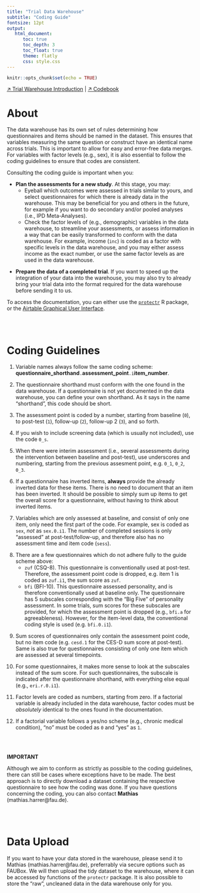 ```yaml
---
title: "Trial Data Warehouse"
subtitle: "Coding Guide"
fontsize: 12pt
output: 
   html_document:
      toc: true
      toc_depth: 3
      toc_float: true
      theme: flatly
      css: style.css
---
```


```r
knitr::opts_chunk$set(echo = TRUE)
```

[&#8599; Trial Warehouse Introduction](/data-warehouse/) | [&#8599; Codebook](/data-warehouse/codebook)

\vspace{3in}

# About

The data warehouse has its own set of rules determining how questionnaires and items should be named in the dataset. This ensures that variables measuring the same question or construct have an identical name across trials. This is important to allow for easy and error-free data merges. For variables with factor levels (e.g., sex), it is also essential to follow the coding guidelines to ensure that codes are consistent.

Consulting the coding guide is important when you:

\vspace{3in}

* **Plan the assessments for a new study**. At this stage, you may: 
    + Eyeball which outcomes were assessed in trials similar to yours, and select questionnaires for which there is already data in the warehouse. This may be beneficial for you and others in the future, for example if you want to do secondary and/or pooled analyses (i.e., IPD Meta-Analyses). 
    + Check the factor levels of (e.g., demographic) variables in the data warehouse, to streamline your assessments, or assess information in a way that can be easily transformed to conform with the data warehouse. For example, income (`inc`) is coded as a factor with specific levels in the data warehouse, and you may either assess income as the exact number, or use the same factor levels as are used in the data warehouse.

\vspace{40pt}

* **Prepare the data of a completed trial**. If you want to speed up the integration of your data into the warehouse, you may also try to already bring your trial data into the format required for the data warehouse before sending it to us.


To access the documentation, you can either use the [`protectr`](protectr.netlify.com) R package, or the [Airtable Graphical User Interface](https://airtable.com/invite/l?inviteId=invIhrEACB0WXTK72&inviteToken=a411e1f71bc9338fd4964de26ec29ccf3106d7f984b67fc2e868930d3297df4e).

<br></br>

# Coding Guidelines

1. Variable names always follow the same coding scheme: **questionnaire_shorthand**`.`**assessment_point**`.i`**item_number**.

\vspace{40pt}

2. The questionnaire shorthand must conform with the one found in the data warehouse. If a questionnaire is not yet documented in the data warehouse, you can define your own shorthand. As it says in the name "shorthand", this code should be short.

\vspace{40pt}

3. The assessment point is coded by a number, starting from baseline (`0`), to post-test (`1`), follow-up (`2`), follow-up 2 (`3`), and so forth.

\vspace{40pt}

4. If you wish to include screening data (which is usually not included), use the code `0_s`.

\vspace{40pt}

5. When there were interim assessment (i.e., several assessments during the intervention between baseline and post-test), use underscores and numbering, starting from the previous assesment point, e.g. `0_1`, `0_2`, `0_3`.

\vspace{40pt}

6. If a questionnaire has inverted items, **always** provide the already inverted data for these items. There is no need to document that an item has been inverted. It should be possible to simply sum up items to get the overall score for a questionnaire, without having to think about inverted items.

\vspace{40pt}

7. Variables which are only assessed at baseline, and consist of only one item, only need the first part of the code. For example, sex is coded as `sex`, *not* as `sex.0.i1`. The number of completed sessions is only "assessed" at post-test/follow-up, and therefore also has no assessment time and item code (`sess`).

\vspace{40pt}

8. There are a few questionnaires which do not adhere fully to the guide scheme above:
    + `zuf` (CSQ-8). This questionnaire is conventionally used at post-test. Therefore, the assessment point code is dropped, e.g. item 1 is coded as `zuf.i1`, the sum score as `zuf`.
    + `bfi` (BFI-10). This questionnaire assessed personality, and is therefore conventionally used at baseline only. The questionnaire has 5 subscales corresponding with the "Big Five" of personality assessment. In some trials, sum scores for these subscales are provided, for which the assessment point is dropped (e.g., `bfi.a` for agreeableness). However, for the item-level data, the conventional coding style is used (e.g. `bfi.0.i1`).
    
\vspace{40pt}
    
9. Sum scores of questionnaires only contain the assessment point code, but no item code (e.g. `cesd.1` for the CES-D sum score at post-test). Same is also true for questionnaires consisting of only one item which are assessed at several timepoints.

\vspace{40pt}

10. For some questionnaires, it makes more sense to look at the subscales instead of the sum score. For such questionnaires, the subscale is indicated after the questionnaire shorthand, with everything else equal (e.g., `eri.r.0.i1`).

\vspace{40pt}

11. Factor levels are coded as numbers, starting from zero. If a factorial variable is already included in the data warehouse, factor codes must be *absolutely* identical to the ones found in the documentation.

\vspace{40pt}

12. If a factorial variable follows a yes/no scheme (e.g., chronic medical condition), "no" must be coded as `0` and "yes" as `1`.


<br></br>

:::: {.blackbox data-latex=""}
::: {.center data-latex=""}
**IMPORTANT**
:::

Although we aim to conform as strictly as possible to the coding guidelines, there can still be cases where exceptions have to be made. The best approach is to directly download a dataset containing the respective questionnaire to see how the coding was done. If you have questions concerning the coding, you can also contact **Mathias** (mathias.harrer@fau.de).
::::
    

<br></br>

# Data Upload

If you want to have your data stored in the warehouse, please send it to Mathias (mathias.harrer@fau.de), preferrably via secure options such as FAUBox. We will then upload the tidy dataset to the warehouse, where it can be accessed by functions of the `protectr` package. It is also possible to store the "raw", uncleaned data in the data warehouse only for you.




